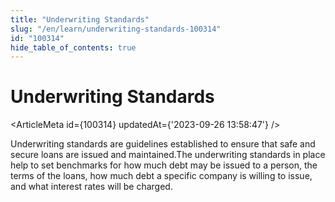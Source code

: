 ```yaml
---
title: "Underwriting Standards"
slug: "/en/learn/underwriting-standards-100314"
id: "100314"
hide_table_of_contents: true
---
```



# Underwriting Standards

<ArticleMeta id={100314} updatedAt={'2023-09-26 13:58:47'} />
<div className='border-solid border-b border-t-0 my-4 border-[var(--ifm-color-gray-300)]' />

Underwriting standards are guidelines established to ensure that safe and secure loans are issued and maintained.The underwriting standards in place help to set benchmarks for how much debt may be issued to a person, the terms of the loans, how much debt a specific company is willing to issue, and what interest rates will be charged.
